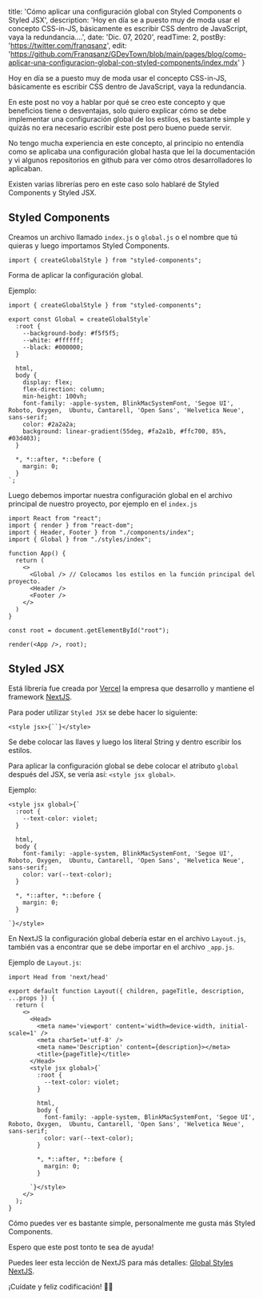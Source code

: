 
  title: 'Cómo aplicar una configuración global con Styled Components o Styled JSX',
  description: 'Hoy en día se a puesto muy de moda usar el concepto CSS-in-JS, básicamente es escribir CSS dentro de JavaScript, vaya la redundancia....',
  date: 'Dic. 07, 2020',
  readTime: 2,
  postBy: 'https://twitter.com/franqsanz',
  edit: 'https://github.com/Franqsanz/GDevTown/blob/main/pages/blog/como-aplicar-una-configuracion-global-con-styled-components/index.mdx'
}


Hoy en día se a puesto muy de moda usar el concepto CSS-in-JS, básicamente es escribir CSS dentro de JavaScript, vaya la redundancia.

En este post no voy a hablar por qué se creo este concepto y que beneficios tiene o desventajas, solo quiero explicar cómo se debe implementar una configuración global de los estilos, es bastante simple y quizás no era necesario escribir este post pero bueno puede servir.

No tengo mucha experiencia en este concepto, al principio no entendía como se aplicaba una configuración global hasta que leí la documentación y vi algunos repositorios en github para ver cómo otros desarrolladores lo aplicaban.

Existen varias librerías pero en este caso solo hablaré de Styled Components y Styled JSX.

## Styled Components

Creamos un archivo llamado `index.js` o `global.js` o el nombre que tú quieras y luego importamos Styled Components.

```JS
import { createGlobalStyle } from "styled-components";
```
Forma de aplicar la configuración global.

Ejemplo:

```JS
import { createGlobalStyle } from "styled-components";

export const Global = createGlobalStyle`
  :root {
    --background-body: #f5f5f5;
    --white: #ffffff;
    --black: #000000;
  }

  html,
  body {
    display: flex;
    flex-direction: column;
    min-height: 100vh;
    font-family: -apple-system, BlinkMacSystemFont, 'Segoe UI', Roboto, Oxygen,  Ubuntu, Cantarell, 'Open Sans', 'Helvetica Neue', sans-serif;
    color: #2a2a2a;
    background: linear-gradient(55deg, #fa2a1b, #ffc700, 85%, #03d403);
  }

  *, *::after, *::before {
    margin: 0;
  }
`;
```
Luego debemos importar nuestra configuración global en el archivo principal de nuestro proyecto, por ejemplo en el `index.js`

```JS
import React from "react";
import { render } from "react-dom";
import { Header, Footer } from "./components/index";
import { Global } from "./styles/index";

function App() {
  return (
    <>
      <Global /> // Colocamos los estilos en la función principal del proyecto.
      <Header />
      <Footer />
    </>
  )
}

const root = document.getElementById("root");

render(<App />, root);
```

## Styled JSX
Está librería fue creada por [Vercel](https://vercel.com/) la empresa que desarrollo y mantiene el framework [NextJS](https://nextjs.org/).

Para poder utilizar `Styled JSX` se debe hacer lo siguiente:

```JS
<style jsx>{``}</style>
```

Se debe colocar las llaves y luego los literal String y dentro escribir los estilos.

Para aplicar la configuración global se debe colocar el atributo `global` después del JSX, se vería así: `<style jsx global>`.

Ejemplo:

```JS
<style jsx global>{`
  :root {
    --text-color: violet;
  }

  html,
  body {
    font-family: -apple-system, BlinkMacSystemFont, 'Segoe UI', Roboto, Oxygen,  Ubuntu, Cantarell, 'Open Sans', 'Helvetica Neue', sans-serif;
    color: var(--text-color);
  }

  *, *::after, *::before {
    margin: 0;
  }

`}</style>
```

En NextJS la configuración global debería estar en el archivo `Layout.js`, también vas a encontrar que se debe importar en el archivo `_app.js`.

Ejemplo de `Layout.js`:

```JS
import Head from 'next/head'

export default function Layout({ children, pageTitle, description, ...props }) {
  return (
    <>
      <Head>
        <meta name='viewport' content='width=device-width, initial-scale=1' />
        <meta charSet='utf-8' />
        <meta name='Description' content={description}></meta>
        <title>{pageTitle}</title>
      </Head>
      <style jsx global>{`
        :root {
          --text-color: violet;
        }

        html,
        body {
          font-family: -apple-system, BlinkMacSystemFont, 'Segoe UI', Roboto, Oxygen,  Ubuntu, Cantarell, 'Open Sans', 'Helvetica Neue', sans-serif;
          color: var(--text-color);
        }

        *, *::after, *::before {
          margin: 0;
        }

      `}</style>
    </>
  );
}
```

Cómo puedes ver es bastante simple, personalmente me gusta más Styled Components.

Espero que este post tonto te sea de ayuda!

Puedes leer esta lección de NextJS para más detalles: [Global Styles NextJS](https://nextjs.org/learn/basics/assets-metadata-css/global-styles).

¡Cuídate y feliz codificación! 👍🏻